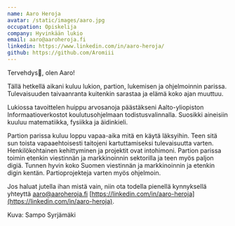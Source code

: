 ```yaml
---
name: Aaro Heroja
avatar: /static/images/aaro.jpg
occupation: Opiskelija
company: Hyvinkään lukio
email: aaro@aaroheroja.fi
linkedin: https://www.linkedin.com/in/aaro-heroja/
github: https://github.com/Aromiii
---
```


Tervehdys👋, olen Aaro!

Tällä hetkellä aikani kuluu lukion, partion, lukemisen ja ohjelmoinnin parissa. Tulevaisuuden taivaanranta kuitenkin sarastaa ja elämä koko ajan muuttuu.

Lukiossa tavoittelen huippu arvosanoja päästäkseni Aalto-yliopiston Informaatioverkostot koulutusohjelmaan todistusvalinnalla. Suosikki aineisiin kuuluu matematiikka, fysiikka ja äidinkieli.

Partion parissa kuluu loppu vapaa-aika mitä en käytä läksyihin. Teen sitä sun toista vapaaehtoisesti taitojeni kartuttamiseksi tulevaisuutta varten. Henkilökohtainen kehittyminen ja projektit ovat intohimoni. Partion parissa toimin etenkin viestinnän ja markkinoinnin sektorilla ja teen myös paljon digiä. Tunnen hyvin koko Suomen viestinnän ja markkinoinnin ja etenkin digin kentän. Partioprojekteja varten myös ohjelmoin.

Jos haluat jutella ihan mistä vain, niin ota todella pienellä kynnyksellä yhteyttä [aaro@aaroheroja.fi](mailto:aaro@aaroheroja.fi) [https://linkedin.com/in/aaro-heroja](https://linkedin.com/in/aaro-heroja).

Kuva: Sampo Syrjämäki
